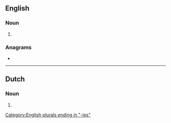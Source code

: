 ==English==

===Noun===
{{head|en|noun form}}

# {{plural of|seminary|lang=en}}

===Anagrams===
* {{anagrams|en|a=aeeiimnrss|semainiers|siramesine}}

[[Category:English plurals ending in "-ies"]]

----

==Dutch==

===Noun===
{{head|nl|noun plural form}}

# {{plural of|nl|seminarie}}